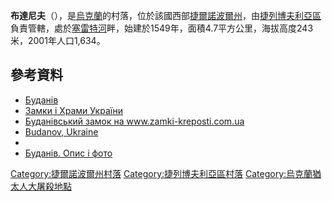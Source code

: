 <!-- 檔案不存在 [[Image:Буданів.jpg|right]] -->

{{coord|49|9|53|N|25|42|12|E|scale:30000|display=title}}

'''布達尼夫'''（{{lang-uk|Буданів}}），是[[烏克蘭|烏克蘭]]的村落，位於該國西部[[捷爾諾波爾州|捷爾諾波爾州]]，由[[捷列博夫利亞區|捷列博夫利亞區]]負責管轄，處於[[塞雷特河|塞雷特河]]畔，始建於1549年，面積4.7平方公里，海拔高度243米，2001年人口1,634。

==參考資料==
* [http://gska2.rada.gov.ua/pls/z7502/A005?rdat1=11.04.2015&rf7571=31657 Буданів]{{dead link|date=2018年2月 |bot=InternetArchiveBot |fix-attempted=yes }}
* [http://www.castles.com.ua/bydaniv.html Замки і Храми України] {{Wayback|url=http://www.castles.com.ua/bydaniv.html |date=20160304210119 }}
* [http://zamki-kreposti.com.ua/ternopolskaya-oblast/zamok-budanov Буданівський замок на www.zamki-kreposti.com.ua] {{Wayback|url=http://zamki-kreposti.com.ua/ternopolskaya-oblast/zamok-budanov |date=20160920132106 }}
* [https://web.archive.org/web/20090206201713/http://shtetlinks.jewishgen.org/Suchostaw/sl_budzanow.htm Budanov, Ukraine]
* [http://ua.vlasenko.net/budaniv/index.html ] {{Wayback|url=http://ua.vlasenko.net/budaniv/index.html |date=20160305071615 }}
* [https://web.archive.org/web/20160426064838/http://tinigard.info/2010/06/25/budaniv-streets/ Буданів. Опис і фото]

{{DEFAULTSORT:Буданів}}
[[Category:捷爾諾波爾州村落|Category:捷爾諾波爾州村落]]
[[Category:捷列博夫利亞區村落|Category:捷列博夫利亞區村落]]
[[Category:烏克蘭猶太人大屠殺地點|Category:烏克蘭猶太人大屠殺地點]]


{{Ternopil-geo-stub}}